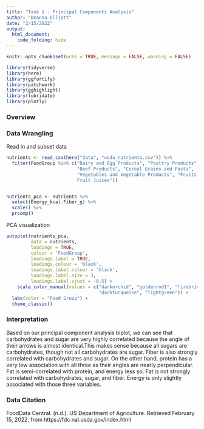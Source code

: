 ```yaml
---
title: "Task 1 - Principal Components Analysis"
author: "Deanna Elliott"
date: "2/15/2022"
output: 
  html_document:
    code_folding: hide
---
```


```r
knitr::opts_chunk$set(echo = TRUE, message = FALSE, warning = FALSE)

library(tidyverse)
library(here)
library(ggfortify)
library(patchwork)
library(gghighlight)
library(lubridate)
library(plotly)
```

### Overview


### Data Wrangling

Read in and subset data

```r
nutrients <- read_csv(here("data", "usda_nutrients.csv")) %>% 
  filter(FoodGroup %in% c("Dairy and Egg Products", "Poultry Products",
                          "Beef Products", "Cereal Grains and Pasta",
                          "Vegetables and Vegetable Products", "Fruits and 
                          Fruit Juices"))


nutrients_pca <- nutrients %>% 
  select(Energy_kcal:Fiber_g) %>% 
  scale() %>% 
  prcomp()

```

PCA visualization

```r

autoplot(nutrients_pca,
         data = nutrients, 
         loadings = TRUE,
         colour = 'FoodGroup',
         loadings.label = TRUE,
         loadings.colour = 'black',
         loadings.label.colour = 'black',
         loadings.label.size = 3,
         loadings.label.vjust = -0.5) +
    scale_color_manual(values = c("darkorchid", "goldenrod1", "firebrick3",
                                  "darkturquoise", "lightgreen")) +
  labs(color = "Food Group") +
  theme_classic()
```

### Interpretation
Based on our principal component analysis biplot, we can see that carbohydrates and sugar are very highly correlated because the angle of their arrows is almost identical.This makes sense because all sugars are carbohydrates, though not all carbohydrates are sugar. Fiber is also strongly correlated with carbohydrates and sugar. On the other hand, protein has a very low association with all three as their angles are nearly perpendicular. Fat is semi-correlated with protein, and energy less so. Fat is not strongly correlated with carbohydrates, sugar, and fiber. Energy is only slightly associated with those three variables.

### Data Citation
FoodData Central. (n.d.). US Department of Agriculture. Retrieved February 15, 2022, from https://fdc.nal.usda.gov/index.html











